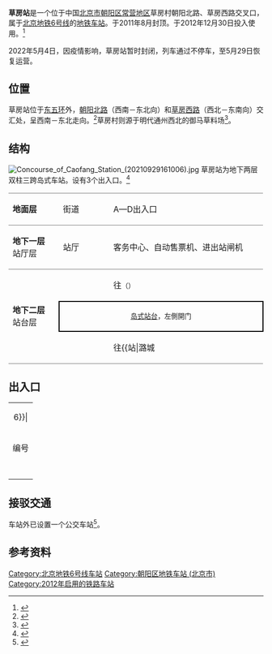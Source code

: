 {{noteTA 
|G1 =Railway}}
{{Infobox station
|name = 草房
|eng_name = Caofang
|linecolour = {{北京地铁颜色|6}}
|image = Platform of Caofang Station (20210929160919).jpg
|caption = 草房站站台
|country = {{PRC}}
|borough = [[北京市|北京市]][[朝阳区_(北京市)|朝阳区]][[常营地区|常营地区]]草房村
|address = 朝阳北路、草房西路交叉口
|coordinates = {{Coord|39.923204|116.609583|type:railwaystation_region:CN-11_source:GoogleMaps|display=inline,title}}
|elevation = 
|operator = [[北京市地铁运营有限公司|北京市地铁运营有限公司]]
|lines = {{北京地铁线路名|6|SL}}
|distance = 
|platform = 1座[[岛式站台|岛式站台]]
|tracks = 2条
|connections = 公交站：地铁草房站
|structure = 地下车站
|hall = 整体式站厅
|depth = 
|levels = 
|interchange = 
|exits = 4個
|architect = 
|architectural_style = 
|colour = 
|type = 
|status = 运营中
|code = 
|classification = 
|website = 
|built = 
|opened = 2012年12月30日
|pass_year = 
|passengers = 
|pass_system = 
|pass_rank = 
|mpassengers = 
|trains = 
|station_hours = 
|hours = 
|first = {{北京地铁线路名|6|S}}
:往{{北京地铁起讫站|6|L}}：04:57
:往{{北京地铁起讫站|6|R}}：05:23
|last = {{北京地铁线路名|6|S}}
:往{{北京地铁起讫站|6|L}}：23:08
:往{{北京地铁起讫站|6|R}}：23:30
|adjacent = {{adjacent stations|system=北京地铁|line=6|left=常营|right=物资学院路|note-left=1.405km|note-mid=距离[[金安桥站|金安桥]]40.161km|note-right=2.115km}}
|route_map = {{Routemap|inline=yes|map=
utSTRf\utSTRg~~ ~~{{rmr|Licon=U|{{stl|北京地铁|常营}}}}
utSTR+BSl\utSTR+BSr
utSTR+BSl\utSTR+BSr
utSTRc2\utABZg3\utABZg2\utSTRc3
utSTR+1\utABZg2!~utSTRc4\utABZg3!~utSTRc1\utSTR+4
utSTR\utABZg+1\utABZg+4\utSTR
utSTR\utSTR2\utSTR2!~utSTRc3\utSTR+tc3
\utSTR\utSTRc1\utSTR2+4!~utSTRc1\utKRZ2+4tu!~utSTRc3\utSTRc3
\utSTR\\utSTRc1\utKRZ2+4tu!~utSTRc1\utCONT4~~ ~~{{rmr|Licon=R|[[五里桥车辆段|五里桥车辆段]]}}
\utSTR2\utSTRc3\utSTRc2\utSTR3!~utSTRc1\utCONT4
\utSTRc1\utSTR+4\utSTR+1\utSTRc24\utCONT3
\\utSTR\utSTR+tc2\utSTR3+1\utSTRc4
\utSTR\utABZg+1\utSTRc4
utSTRf\utSTRg~~ ~~{{rmr|Licon=D|{{stl|北京地铁|物资学院路}}}}
}}
}}
'''草房站'''是一个位于中国[[北京市|北京市]][[朝阳区_(北京市)|朝阳区]][[常营地区|常营地区]]草房村朝阳北路、草房西路交叉口，属于[[北京地铁|北京地铁]][[北京地铁6号线|6号线]]的[[地铁车站|地铁车站]]。于2011年8月封顶。于2012年12月30日投入使用。<ref name="official bjs">{{cite web|title=4条新线12月30日（周日）首班车起开通试运营|url=http://www.bjsubway.com/node/3153|publisher=''北京地铁''|date=2012-12-30|accessdate=2012-12-30|deadurl=yes|archiveurl=https://web.archive.org/web/20130101030948/http://www.bjsubway.com/node/3153|archivedate=2013-01-01}}</ref>

2022年5月4日，因疫情影响，草房站暂时封闭，列车通过不停车，至5月29日恢复运营。

== 位置 ==
草房站位于[[北京五环路|东五环]]外，[[朝阳北路_(北京)|朝阳北路]]（西南－东北向）和[[草房西路|草房西路]]（西北－东南向）交汇处，呈西南－东北走向。<ref>{{cite web|url=http://www.bjghw.gov.cn/web/static/articles/catalog_14300/article_ff808081262b02de01262c2fa1a90005/ff808081262b02de01262c2fa1a90005.html|title=轨道交通6号线一期工程规划方案公告|date=2010-01-14|accessdate=2011-09-13|publisher=[[北京市规划委员会|北京市规划委员会]]|archive-url=https://web.archive.org/web/20101227055616/http://www.bjghw.gov.cn/web/static/articles/catalog_14300/article_ff808081262b02de01262c2fa1a90005/ff808081262b02de01262c2fa1a90005.html|archive-date=2010-12-27|dead-url=yes}}</ref>草房村则源于明代通州西北的御马草料场<ref name="hlp">{{Cite book|title=北京地铁站名掌故|last=户力平|publisher=东方出版社|year=2020|isbn=978-7-5207-1180-7|location=北京|pages=135}}</ref>。

== 结构 ==
[[File:Concourse_of_Caofang_Station_(20210929161006).jpg|thumb]]
草房站为地下两层双柱三跨岛式车站。设有3个出入口。<ref>{{cite news|url=http://beijing.qianlong.com/3825/2011/08/03/118@7225183.htm|title=地铁6号线终点站草房封顶|date=2011-08-03|accessdate=2012-02-24|author=梁琦|archive-url=https://web.archive.org/web/20160304111018/http://beijing.qianlong.com/3825/2011/08/03/118@7225183.htm|archive-date=2016-03-04|dead-url=yes}}</ref>
{|cellspacing=0 cellpadding=3
|style="border-top:solid 1px gray;border-bottom:solid 1px gray;" width=100|'''地面层'''
|style="border-top:solid 1px gray;border-bottom:solid 1px gray;" width=100|街道
|style="border-top:solid 1px gray;border-bottom:solid 1px gray;" width=350|A—D出入口
|-
|style="border-bottom:solid 1px gray;"|'''地下一层'''<br />站厅层
|style="border-bottom:solid 1px gray;"|站厅
|style="border-bottom:solid 1px gray;"|客务中心、自动售票机、进出站闸机
|-
|style="border-bottom:solid 1px gray;" rowspan=3|'''地下二层'''<br />站台层
|{{arrow|L}}
|{{北京地铁线路名|6|c}}往{{站|金安桥}}<small>（{{站|常营}}）</small>
|-
|style="border-right:solid 2px black;border-left:solid 2px black;border-top:solid 2px black;border-bottom:solid 2px black;" colspan=2|<center><small>[[岛式站台|岛式站台]]，左側開门</small></center>
|-
|style="border-bottom:solid 1px gray;"|{{arrow|R}}
|style="border-bottom:solid 1px gray;"|{{北京地铁线路名|6|c}}往{{站|潞城||北京市}}<small>（{{站|物资学院路}}）</small>
|}

== 出入口 ==
{| class="wikitable"
| colspan="5" align="center" bgcolor={{北京地铁颜色|6}}|
|-
! 编号
! 指示
! 建议前往的目的地
! 照片
! 无障碍设施
|-
|{{港鐵出口|A}}
|朝阳北路
|
|[[File:Exit_A_of_Caofang_Station_(20210726152810).jpg|150px]]
|{{n/a}}
|-
|{{港鐵出口|B}}
|朝阳北路，草房西路
|
|[[File:Exit_B_of_Caofang_Station_(20210726152948).jpg|150px]]
|{{n/a}}
|-
|{{港鐵出口|C|附=升}}
|朝阳北路
|
|[[File:Exit_C_of_Caofang_Station_(20210726151922).jpg|150px]]
|[[File:Exit_C_lift_of_Caofang_Station_(20210726151843).jpg|150px]]
|-
|{{港鐵出口|D}}
|朝阳北路，草房南路
|
|[[File:Exit_D_of_Caofang_Station_(20210726151803).jpg|150px]]
|{{n/a}}
|-
| bgcolor="#EEEEEE" colspan=5 | {{港鐵出口|註=升}}
|}

== 接驳交通 ==
车站外已设置一个公交车站<ref>{{cite web|url=http://www.bjjtw.gov.cn/gzdt/ywsds/201209/t20120926_65805.htm|title=轨道交通6号线预计年底试运营 五项第一彰显北京地铁新奇迹|date=2012-09-26|accessdate=2012-09-28|deadurl=yes|archiveurl=https://web.archive.org/web/20150626222414/http://www.bjjtw.gov.cn/gzdt/ywsds/201209/t20120926_65805.htm|archivedate=2015-06-26}}</ref>。

== 参考资料 ==
{{commonscat|Caofang Station}}
{{reflist}}

{{北京地铁6号线}}

[[Category:北京地铁6号线车站|Category:北京地铁6号线车站]]
[[Category:朝阳区地铁车站_(北京市)|Category:朝阳区地铁车站 (北京市)]]
[[Category:2012年启用的铁路车站|Category:2012年启用的铁路车站]]